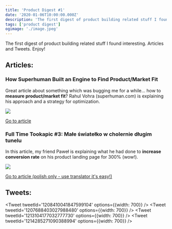 ```yaml
---
title: 'Product Digest #1'
date: '2020-01-06T10:00:00.000Z'
description: 'The first digest of product building related stuff I found interesting. Articles and Tweets. Enjoy!'
tags: ['product digest']
ogimage: './image.jpeg'
---
```



The first digest of product building related stuff I found interesting. Articles and Tweets. Enjoy!

## Articles:

### How Superhuman Built an Engine to Find Product/Market Fit

Great article about something which was bugging me for a while... how to **measure product/market fit**? Rahul Vohra (superhuman.com) is explaining his approach and a strategy for optimization.

![](https://s3.amazonaws.com/marquee-test-akiaisur2rgicbmpehea/2cGnbrJxQCyeguL6vvRo_Engine%20to%20Increase%20Product-Market%20Fit.jpg)

[Go to article](https://firstround.com/review/how-superhuman-built-an-engine-to-find-product-market-fit/)

### Full Time Tookapic #3: Małe światełko w cholernie długim tunelu

In this article, my friend Paweł is explaining what he had done to **increase conversion rate** on his product landing page for 300% (wow!).

![](https://pwlk.pl/wp-content/uploads/2019/11/full-time-tookapic-3.png)

[Go to article (polish only - use translator it's easy!)](https://pwlk.pl/tookapic-3/)

## Tweets:
<Tweet tweetId='1208410041847599104' options={{width: 700}} />
<Tweet tweetId='1207688403027988480' options={{width: 700}} />
<Tweet tweetId='1213104177032777730' options={{width: 700}} />
<Tweet tweetId='1214285271090388994' options={{width: 700}} />
